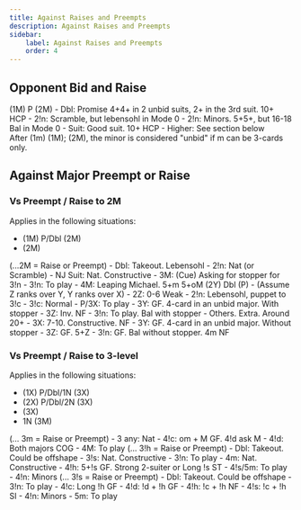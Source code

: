 ```yaml
---
title: Against Raises and Preempts
description: Against Raises and Preempts
sidebar:
    label: Against Raises and Preempts
    order: 4
---
```



## Opponent Bid and Raise

<BiddingTree>
(1M) P (2M)
- Dbl: Promise 4+4+ in 2 unbid suits, 2+ in the 3rd suit. 10+ HCP
    - 2!n: Scramble, but lebensohl in Mode 0
- 2!n: Minors. 5+5+, but 16-18 Bal in Mode 0
- Suit: Good suit. 10+ HCP
- Higher: See section below
</BiddingTree>

<Aside type="note">
After (1m) (1M); (2M), the minor is considered "unbid" if m can be 3-cards only.
</Aside>

## Against Major Preempt or Raise

### Vs Preempt / Raise to 2M

Applies in the following situations:
- (1M) P/Dbl (2M)
- (2M)

<BiddingTree>
(...2M = Raise or Preempt)
- Dbl: Takeout. Lebensohl
- 2!n: Nat (or Scramble)
- NJ Suit: Nat. Constructive
- 3M: (Cue) Asking for stopper for 3!n
- 3!n: To play
- 4M: Leaping Michael. 5+m 5+oM
</BiddingTree>

<BiddingTree>
(2Y) Dbl (P)
- (Assume Z ranks over Y, Y ranks over X)
- 2Z: 0-6 Weak
- 2!n: Lebensohl, puppet to 3!c
    - 3!c: Normal
        - P/3X: To play
        - 3Y: GF. 4-card in an unbid major. With stopper
        - 3Z: Inv. NF
        - 3!n: To play. Bal with stopper
    - Others. Extra. Around 20+
- 3X: 7-10. Constructive. NF
- 3Y: GF. 4-card in an unbid major. Without stopper
- 3Z: GF. 5+Z
- 3!n: GF. Bal without stopper. 4m NF
</BiddingTree>

### Vs Preempt / Raise to 3-level

Applies in the following situations:
- (1X) P/Dbl/1N (3X)
- (2X) P/Dbl/2N (3X)
- (3X)
- 1N (3M)

<BiddingTree>
(... 3m = Raise or Preempt)
- 3 any: Nat
- 4!c: om + M GF. 4!d ask M
- 4!d: Both majors COG
- 4M: To play
</BiddingTree>

<BiddingTree>
(... 3!h = Raise or Preempt)
- Dbl: Takeout. Could be offshape
- 3!s: Nat. Constructive
- 3!n: To play
- 4m: Nat. Constructive
- 4!h: 5+!s GF. Strong 2-suiter or Long !s ST
- 4!s/5m: To play
- 4!n: Minors
</BiddingTree>

<BiddingTree>
(... 3!s = Raise or Preempt)
- Dbl: Takeout. Could be offshape
- 3!n: To play
- 4!c: Long !h GF
- 4!d: !d + !h GF
- 4!h: !c + !h NF
- 4!s: !c + !h SI
- 4!n: Minors
- 5m: To play
</BiddingTree>
